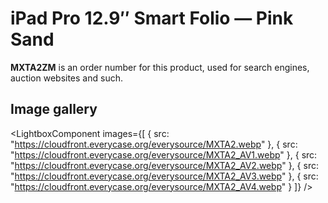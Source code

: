 
# iPad Pro 12.9″ Smart Folio — Pink Sand

<Callout type='info' emoji='👉🏻'>**MXTA2ZM** is an order number for this product, used for search engines, auction websites and such.</Callout>

## Image gallery

<LightboxComponent
    images={[
      {
        src: "https://cloudfront.everycase.org/everysource/MXTA2.webp"
      },
      {
        src: "https://cloudfront.everycase.org/everysource/MXTA2_AV1.webp"
      },
      {
        src: "https://cloudfront.everycase.org/everysource/MXTA2_AV2.webp"
      },
      {
        src: "https://cloudfront.everycase.org/everysource/MXTA2_AV3.webp"
      },
      {
        src: "https://cloudfront.everycase.org/everysource/MXTA2_AV4.webp"
      }
    ]}
  />
